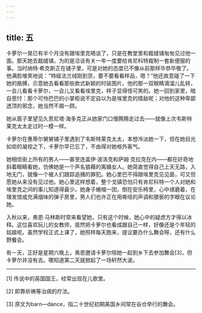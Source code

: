 ```yaml
---
---
---
```

title: 五
---




卡萝尔一晃已有半个月没有跟埃里克晤谈了，只是在教堂里和裁缝铺匆匆见过他一面。那天她去裁缝铺，为的是洽谈有关一年一度要给肯尼科特裁制一套新便服的事。当时纳特·希克斯正在铺子里，可是对她的态度已不像从前那样毕恭毕敬了。他满脸堆笑地说：“特级法兰绒刚到货，要不要看看样品，嗯？”他还故意碰了一下她的胳膊，示意她去看看那些款式新颖的时装图片。他的那一双眼睛滴溜儿乱转，一会儿看看卡萝尔，一会儿又看看埃里克，样子显得怪可笑的。她一回到家里，暗自思忖：那个可怜巴巴的小掌柜说不定自以为是埃里克的情敌呢；对他的这种卑鄙透顶的邪念，她当然不屑一顾。

她从窗子里望见久恩尼塔·海多克正从她家门口慢腾腾走过去——就像上次韦斯特莱克太太走过时一模一样。

卡萝尔在惠蒂尔舅舅铺子里遇到了韦斯特莱克太太，本想冷淡她一下，但在她目光如炬的凝视之下，卡萝尔早已忘了，不由得对她格外客气。

她相信街上所有的男人——甚至连盖伊·波洛克和萨姆·克拉克在内——都在好奇地斜着眼睛看她，仿佛她是一个声名狼藉的离婚女人。她简直觉得自己上天无路，入地无门，就像一个被人们跟踪追捕的罪犯。她心里巴不得跟埃里克见见面，可又但愿她从来没有见过他。她心里这样想着，整个戈镇恐怕只有肯尼科特一个人对她和埃里克之间的事儿知道得最少。她身子蜷缩一团，倒在安乐椅里，心中琢磨着，在理发馆或充满烟味的弹子房里，男人们也许正在用嘶哑的声调和猥亵的字眼在议论她。

入秋以来，弗恩·马林斯时常来看望她，只有这个时候，她心中的疑虑方才得以冰释。这位喜欢玩儿的女教师，竟然把卡萝尔也看成跟自己一样，好像还是个年轻的姑娘呢。虽然学校正式上课了，她照样每天跑来，提议要办什么舞会呀，还有什么野餐会。

有一天，正好是星期六晚上，弗恩邀请卡萝尔陪她一起到乡下去参加舞会[3]，但卡萝尔并没有去。哪知道第二天就掀起了一场轩然大波。



* * *



[1] 传说中的英国国王，经常出现在儿歌里。

[2] 即靠祈祷等治病的疗法。

[3] 原文为barn—dance，指二十世纪初期美国乡间常在谷仓举行的舞会。